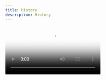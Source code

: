 ```yaml
---
title: History
description: History
---
```


<Video src="/assets/history/01-ua.mp4" poster="/assets/history/poster.webp" />

19-го вересня 1941. Війська 6-ї німецької армії увійшли до Києва

<Image src="/assets/history/img_0.webp" alt="TODO" />

28-го вересня 1941. В місті з’явилися листівки, де євреям було наказано прийти до Бабиного Яру

<Image src="/assets/history/img_1.webp" alt="TODO" />

29-го вересня 1941. розпочалися страти. Впродовж двох років окупації було вбито понад 100.000 людей

<Image src="/assets/history/img_2.webp" alt="TODO" />

Травень 1942. Неподалік Бабиного Яру нацисти організували Сирецькій концентраційний табір. За роки його існування там загинуло більш ніж 25.000 людей.

1947\. Радянська влада починає забудову на вулиці Щусєва

1948\. Розпочато будівництво вулиці Олени Теліги. Київрада вирішує залити Бабин Яр відходами цегляних заводів

1949\. Починається замивання Яру рідкою пульпою

1950\. На місці колишнього Сирецького концтабору відкривається дитяча залізниця

1951\. Закінчується відбудова Сирецького парку

1952\. Розпочинається забудова нового мікрорайону Сирець

1953\. Міська Рада відхиляє заклики до припинення замиву відрогів Бабиного Яру

13-го березня 1961. Дамба не витримує і руйнівна хвиля будівельної пульпи затоплює 30 га міста.
Зруйновано 68 житлових будинків і 13 адміністративних споруд.
Куренівська трагедія забрала життя 1500 киян* <br />
*за оцінками істориків, документально не підтверджено <br />

1962\. Міськвиконком вирішує знищити Єврейське кладовище

1963\. Встановлюється пам’ятник, присвячений жертвам Бабиного Яру

1964\. Завершується будівництво парку культури та відпочинку в Бабиному Яру

1965\. На місці Єврейського кладовища будується Київський телецентр та багатоповерхівка “Олівець”

1966\. Встановлюється меморіал Менора на честь трауру за євреями, що були страчені у Бабиному Яру

1967\. Рік появи пам’ятника жертвам Куренівської трагедії

1968\. Київрада дає дозвіл на забудову за адресою О. Теліги 25. На місці масових розстрілів під час Другої Світової Війни

1969\. Відбувається презентація лапідарію з надгробків колишнього Єврейського кладовища

1970\. Закінчується будівництво UNO City House - “будинку на кістках”

1 березня 2022. росія завдала ракетного удару в місце, де було розташоване Єврейське кладовище. Від вибуху загинули п’ятеро дорослих і одна дитина

Бабин Яр. Трагедія крізь сторіччя.
